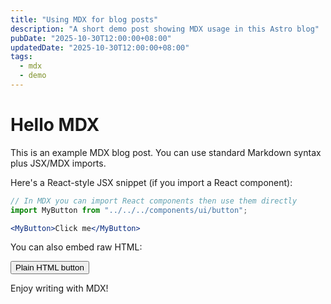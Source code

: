 ```yaml
---
title: "Using MDX for blog posts"
description: "A short demo post showing MDX usage in this Astro blog"
pubDate: "2025-10-30T12:00:00+08:00"
updatedDate: "2025-10-30T12:00:00+08:00"
tags:
  - mdx
  - demo
---
```



# Hello MDX

This is an example MDX blog post. You can use standard Markdown syntax plus JSX/MDX imports.

<CustomNote />

Here's a React-style JSX snippet (if you import a React component):

```jsx
// In MDX you can import React components then use them directly
import MyButton from "../../../components/ui/button";

<MyButton>Click me</MyButton>
```

You can also embed raw HTML:

<button onclick="alert('This is plain HTML; for interactive React components import them instead')">Plain HTML button</button>

Enjoy writing with MDX!
